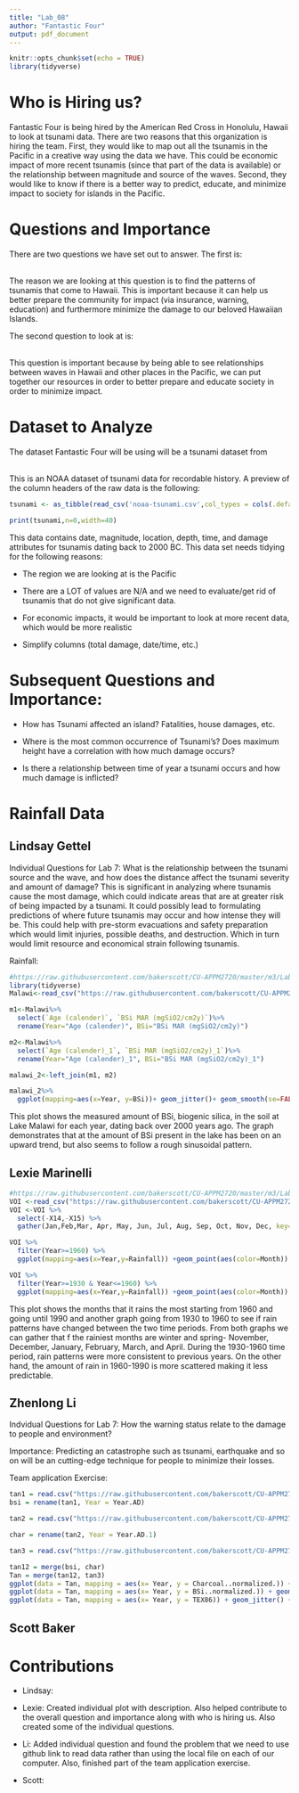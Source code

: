 ```yaml
---
title: "Lab_08"
author: "Fantastic Four"
output: pdf_document
---
```


```r
knitr::opts_chunk$set(echo = TRUE)
library(tidyverse)
```
# Who is Hiring us?
Fantastic Four is being hired by the American Red Cross in Honolulu, Hawaii to look at tsunami data. There are two reasons that this organization is hiring the team. First, they would like to map out all the tsunamis in the Pacific in a creative way using the data we have. This could be economic impact of more recent tsunamis (since that part of the data is available) or the relationship between magnitude and source of the waves. Second, they would like to know if there is a better way to predict, educate, and minimize impact to society for islands in the Pacific. 

# Questions and Importance 
There are two questions we have set out to answer. The first is:\
\begin{center}\textbf{What are the patterns in tsunamis that come to Hawaii?}\end{center}\ \
The reason we are looking at this question is to find the patterns of tsunamis that come to Hawaii. This is important because it can help us better prepare the community for impact (via insurance, warning, education) and furthermore minimize the damage to our beloved Hawaiian Islands.\ \

The second question to look at is:\
\begin{center}\textbf{What are the patterns in tsunamis in the Pacific and how to they relate to ones recorded in Hawaii?}\end{center}\ \
This question is important because by being able to see relationships between waves in Hawaii and other places in the Pacific, we can put together our resources in order to better prepare and educate society in order to minimize impact.

# Dataset to Analyze
The dataset Fantastic Four will be using will be a tsunami dataset from\ \begin{center}\texttt{https://www.kaggle.com/noaa/seismic-waves/data}\end{center}\ \
This is an NOAA dataset of tsunami data for recordable history. A preview of the column headers of the raw data is the following:
```r
tsunami <- as_tibble(read_csv('noaa-tsunami.csv',col_types = cols(.default = col_character())))

print(tsunami,n=0,width=40)
```
This data contains date, magnitude, location, depth, time, and damage attributes for tsunamis dating back to 2000 BC. This data set needs tidying for the following reasons:\

* The region we are looking at is the Pacific\

* There are a LOT of values are N/A and we need to evaluate/get rid of tsunamis that do not give significant data.\
* For economic impacts, it would be important to look at more recent data, which would be more realistic\
* Simplify columns (total damage, date/time, etc.)

# Subsequent Questions and Importance:
* How has Tsunami affected an island? Fatalities, house damages, etc.

* Where is the most common occurrence of Tsunami's? Does maximum height have a correlation with how much damage occurs?

* Is there a relationship between time of year a tsunami occurs and how much damage is inflicted?

# Rainfall Data

## Lindsay Gettel
Individual Questions for Lab 7:
What is the relationship between the tsunami source and the wave, and how does the distance affect the tsunami severity and amount of damage? 
This is significant in analyzing where tsunamis cause the most damage, which could indicate areas that are at greater risk of being impacted by a tsunami. It could possibly lead to formulating predictions of where future tsunamis may occur and how intense they will be. This could help with pre-storm evacuations and safety preparation which would limit injuries, possible deaths, and destruction. Which in turn would limit resource and economical strain following tsunamis.

Rainfall:
```r
#https://raw.githubusercontent.com/bakerscott/CU-APPM2720/master/m3/Lab8/East_Africa.csv
library(tidyverse)
Malawi<-read_csv("https://raw.githubusercontent.com/bakerscott/CU-APPM2720/master/m3/Lab8/East_Africa.csv")

m1<-Malawi%>%
  select(`Age (calender)`, `BSi MAR (mgSiO2/cm2y)`)%>%
  rename(Year="Age (calender)", BSi="BSi MAR (mgSiO2/cm2y)")

m2<-Malawi%>%
  select(`Age (calender)_1`, `BSi MAR (mgSiO2/cm2y)_1`)%>%
  rename(Year="Age (calender)_1", BSi="BSi MAR (mgSiO2/cm2y)_1")

malawi_2<-left_join(m1, m2)

malawi_2%>%
  ggplot(mapping=aes(x=Year, y=BSi))+ geom_jitter()+ geom_smooth(se=FALSE)

```
This plot shows the measured amount of BSi, biogenic silica, in the soil at Lake Malawi for each year, dating back over 2000 years ago. The graph demonstrates that at the amount of BSi present in the lake has been on an upward trend, but also seems to follow a rough sinusoidal pattern.

## Lexie Marinelli
```r
#https://raw.githubusercontent.com/bakerscott/CU-APPM2720/master/m3/Lab8/VOI_Rain.csv
VOI <-read_csv("https://raw.githubusercontent.com/bakerscott/CU-APPM2720/master/m3/Lab8/VOI_Rain.csv")
VOI <-VOI %>% 
  select(-X14,-X15) %>%
  gather(Jan,Feb,Mar, Apr, May, Jun, Jul, Aug, Sep, Oct, Nov, Dec, key="Month", value= "Rainfall")
```
```r
VOI %>%
  filter(Year>=1960) %>%
  ggplot(mapping=aes(x=Year,y=Rainfall)) +geom_point(aes(color=Month))  + facet_wrap(~Month)+ggtitle(label="Rain trend from 1960-1990") +xlab(label="Year")+ ylab(label= "Level of Rainfall")

VOI %>%
  filter(Year>=1930 & Year<=1960) %>%
  ggplot(mapping=aes(x=Year,y=Rainfall)) +geom_point(aes(color=Month)) +facet_wrap(~Month)+ggtitle(label="Rain trend from 1930-1960") +xlab(label="Year")+ ylab(label= "Level of Rainfall (cm)")
```
This plot shows the months that it rains the most starting from 1960 and going until 1990 and another graph going from 1930 to 1960 to see if rain patterns have changed between the two time periods. From both graphs we can gather that f the rainiest months are winter and spring- November, December, January, February, March, and April. During the 1930-1960 time period, rain patterns were more consistent to previous years. On the other hand, the amount of rain in 1960-1990 is more scattered making it less predictable. 

## Zhenlong Li
Indvidual Questions for Lab 7:
How the warning status relate to the damage to people and environment?

Importance:
Predicting an catastrophe such as tsunami, earthquake and so on will be an cutting-edge technique for people to minimize their losses.

Team application Exercise:
```r
tan1 = read.csv("https://raw.githubusercontent.com/bakerscott/CU-APPM2720/master/m3/Lab8/Tanganyika.csv") %>% select(-X, -X.1, -X.2, -X.3, -X.4, -X.5) %>% select(Year.AD, BSi..normalized.)
bsi = rename(tan1, Year = Year.AD)

tan2 = read.csv("https://raw.githubusercontent.com/bakerscott/CU-APPM2720/master/m3/Lab8/Tanganyika.csv") %>% select(-X, -X.1, -X.2, -X.3, -X.4, -X.5) %>% select(Year.AD.1, Charcoal..normalized.)

char = rename(tan2, Year = Year.AD.1)

tan3 = read.csv("https://raw.githubusercontent.com/bakerscott/CU-APPM2720/master/m3/Lab8/Tanganyika.csv") %>% select(-X, -X.1, -X.2, -X.3, -X.4, -X.5) %>% select(Year, TEX86)

tan12 = merge(bsi, char)
Tan = merge(tan12, tan3)
ggplot(data = Tan, mapping = aes(x= Year, y = Charcoal..normalized.)) + geom_jitter() + geom_smooth(method = loess, se = FALSE)
ggplot(data = Tan, mapping = aes(x= Year, y = BSi..normalized.)) + geom_jitter() + geom_smooth(method = loess, se = FALSE)
ggplot(data = Tan, mapping = aes(x= Year, y = TEX86)) + geom_jitter() + geom_smooth(method = loess, se = FALSE)
```

## Scott Baker


# Contributions
* Lindsay:

* Lexie: Created individual plot with description. Also helped contribute to the overall question and importance along with who is hiring us. Also created some of the individual questions.

* Li: Added individual question and found the problem that we need to use github link to read data rather than using the local file on each of our computer. Also, finished part of the team application exercise.

* Scott: 
